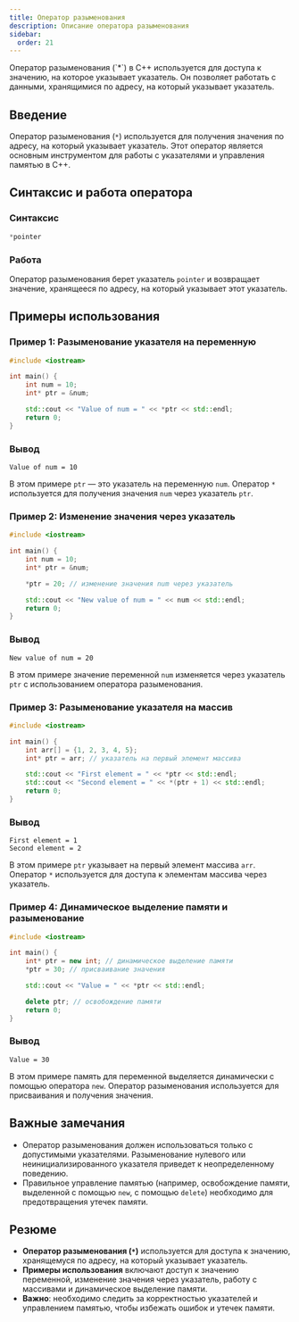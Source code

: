 ```yaml
---
title: Оператор разыменования
description: Описание оператора разыменования
sidebar:
  order: 21
---
```



<Aside>
Оператор разыменования (`*`) в C++ используется для доступа к значению, на которое указывает указатель. Он позволяет работать с данными, хранящимися по адресу, на который указывает указатель.
</Aside>

## Введение
Оператор разыменования (`*`) используется для получения значения по адресу, на который указывает указатель. Этот оператор является основным инструментом для работы с указателями и управления памятью в C++.

## Синтаксис и работа оператора

### Синтаксис
```cpp
*pointer
```

### Работа
Оператор разыменования берет указатель `pointer` и возвращает значение, хранящееся по адресу, на который указывает этот указатель.

## Примеры использования

### Пример 1: Разыменование указателя на переменную
```cpp
#include <iostream>

int main() {
    int num = 10;
    int* ptr = &num;

    std::cout << "Value of num = " << *ptr << std::endl;
    return 0;
}
```

### Вывод
```
Value of num = 10
```
В этом примере `ptr` — это указатель на переменную `num`. Оператор `*` используется для получения значения `num` через указатель `ptr`.

### Пример 2: Изменение значения через указатель
```cpp
#include <iostream>

int main() {
    int num = 10;
    int* ptr = &num;

    *ptr = 20; // изменение значения num через указатель

    std::cout << "New value of num = " << num << std::endl;
    return 0;
}
```

### Вывод
```
New value of num = 20
```
В этом примере значение переменной `num` изменяется через указатель `ptr` с использованием оператора разыменования.

### Пример 3: Разыменование указателя на массив
```cpp
#include <iostream>

int main() {
    int arr[] = {1, 2, 3, 4, 5};
    int* ptr = arr; // указатель на первый элемент массива

    std::cout << "First element = " << *ptr << std::endl;
    std::cout << "Second element = " << *(ptr + 1) << std::endl;
    return 0;
}
```

### Вывод
```
First element = 1
Second element = 2
```
В этом примере `ptr` указывает на первый элемент массива `arr`. Оператор `*` используется для доступа к элементам массива через указатель.

### Пример 4: Динамическое выделение памяти и разыменование
```cpp
#include <iostream>

int main() {
    int* ptr = new int; // динамическое выделение памяти
    *ptr = 30; // присваивание значения

    std::cout << "Value = " << *ptr << std::endl;

    delete ptr; // освобождение памяти
    return 0;
}
```

### Вывод
```
Value = 30
```
В этом примере память для переменной выделяется динамически с помощью оператора `new`. Оператор разыменования используется для присваивания и получения значения.

## Важные замечания

- Оператор разыменования должен использоваться только с допустимыми указателями. Разыменование нулевого или неинициализированного указателя приведет к неопределенному поведению.
- Правильное управление памятью (например, освобождение памяти, выделенной с помощью `new`, с помощью `delete`) необходимо для предотвращения утечек памяти.

## Резюме

- **Оператор разыменования (`*`)** используется для доступа к значению, хранящемуся по адресу, на который указывает указатель.
- **Примеры использования** включают доступ к значению переменной, изменение значения через указатель, работу с массивами и динамическое выделение памяти.
- **Важно**: необходимо следить за корректностью указателей и управлением памятью, чтобы избежать ошибок и утечек памяти.
